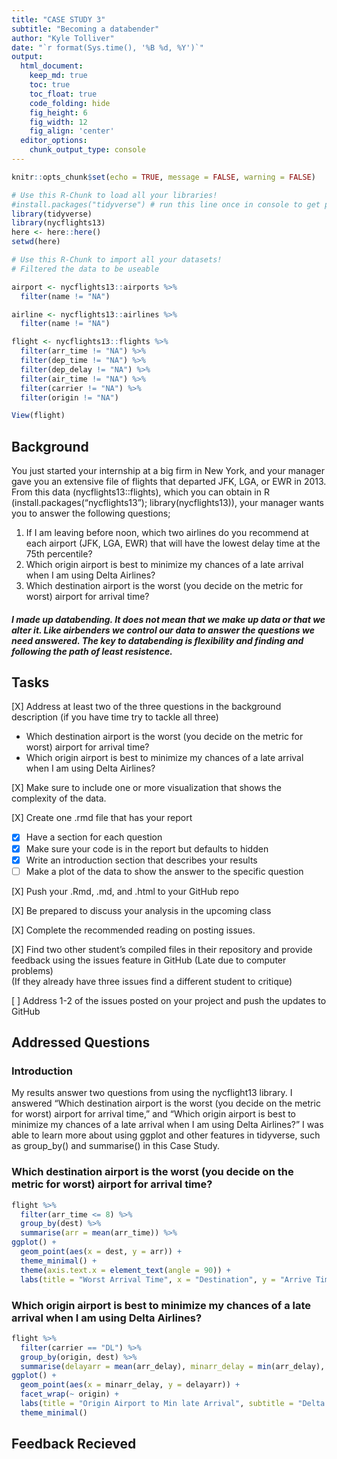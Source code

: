 ```yaml
---
title: "CASE STUDY 3"
subtitle: "Becoming a databender"
author: "Kyle Tolliver"
date: "`r format(Sys.time(), '%B %d, %Y')`"
output:
  html_document:  
    keep_md: true
    toc: true
    toc_float: true
    code_folding: hide
    fig_height: 6
    fig_width: 12
    fig_align: 'center'
  editor_options: 
    chunk_output_type: console
---
```


```r
knitr::opts_chunk$set(echo = TRUE, message = FALSE, warning = FALSE)
```

```r
# Use this R-Chunk to load all your libraries!
#install.packages("tidyverse") # run this line once in console to get package
library(tidyverse)
library(nycflights13)
here <- here::here()
setwd(here)
```

```r
# Use this R-Chunk to import all your datasets!
# Filtered the data to be useable

airport <- nycflights13::airports %>% 
  filter(name != "NA") 

airline <- nycflights13::airlines %>% 
  filter(name != "NA") 

flight <- nycflights13::flights %>% 
  filter(arr_time != "NA") %>% 
  filter(dep_time != "NA") %>% 
  filter(dep_delay != "NA") %>% 
  filter(air_time != "NA") %>% 
  filter(carrier != "NA") %>% 
  filter(origin != "NA") 

View(flight)
```

## Background

You just started your internship at a big firm in New York, and your manager gave you an extensive file of flights that departed JFK, LGA, or EWR in 2013. From this data (nycflights13::flights), which you can obtain in R (install.packages("nycflights13"); library(nycflights13)), your manager wants you to answer the following questions;

1. If I am leaving before noon, which two airlines do you recommend at each airport (JFK, LGA, EWR) that will have the lowest delay time at the 75th percentile?
2. Which origin airport is best to minimize my chances of a late arrival when I am using Delta Airlines?
3. Which destination airport is the worst (you decide on the metric for worst) airport for arrival time?


##### *I made up databending. It does not mean that we make up data or that we alter it. Like airbenders we control our data to answer the questions we need answered. The key to databending is flexibility and finding and following the path of least resistence.*

## Tasks

[X] Address at least two of the three questions in the background description (if you have time try to tackle all three)

* Which destination airport is the worst (you decide on the metric for worst) airport for arrival time?
* Which origin airport is best to minimize my chances of a late arrival when I am using Delta Airlines?

[X] Make sure to include one or more visualization that shows the complexity of the data.


[X] Create one .rmd file that has your report

* [X] Have a section for each question
* [X] Make sure your code is in the report but defaults to hidden
* [X] Write an introduction section that describes your results
* [ ] Make a plot of the data to show the answer to the specific question

[X] Push your .Rmd, .md, and .html to your GitHub repo

[X] Be prepared to discuss your analysis in the upcoming class

[X] Complete the recommended reading on posting issues.

[X] Find two other student’s compiled files in their repository and provide feedback using the issues feature in GitHub (Late due to computer problems)  
(If they already have three issues find a different student to critique)

[ ] Address 1-2 of the issues posted on your project and push the updates to GitHub

## Addressed Questions

### Introduction

My results answer two questions from using the nycflight13 library. I answered "Which destination airport is the worst (you decide on the metric for worst) airport for arrival time," and "Which origin airport is best to minimize my chances of a late arrival when I am using Delta Airlines?" I was able to learn more about using ggplot and other features in tidyverse, such as group_by() and summarise() in this Case Study. 

### Which destination airport is the worst (you decide on the metric for worst) airport for arrival time?

```r
flight %>% 
  filter(arr_time <= 8) %>% 
  group_by(dest) %>% 
  summarise(arr = mean(arr_time)) %>% 
ggplot() +
  geom_point(aes(x = dest, y = arr)) +
  theme_minimal() +
  theme(axis.text.x = element_text(angle = 90)) + 
  labs(title = "Worst Arrival Time", x = "Destination", y = "Arrive Time")
```

### Which origin airport is best to minimize my chances of a late arrival when I am using Delta Airlines?

```r
flight %>% 
  filter(carrier == "DL") %>%   
  group_by(origin, dest) %>%
  summarise(delayarr = mean(arr_delay), minarr_delay = min(arr_delay), maxarr_delay = max(arr_delay)) %>% 
ggplot() +
  geom_point(aes(x = minarr_delay, y = delayarr)) +
  facet_wrap(~ origin) +
  labs(title = "Origin Airport to Min late Arrival", subtitle = "Delta Airlines", x = "Min Arrival Delay", y = "Average Arrival Delay") +
  theme_minimal()
```

## Feedback Recieved
